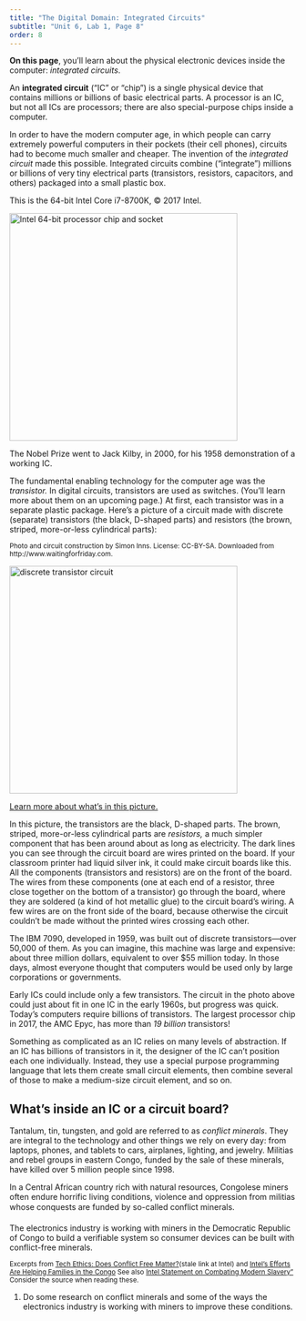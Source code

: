 ```yaml
---
title: "The Digital Domain: Integrated Circuits"
subtitle: "Unit 6, Lab 1, Page 8"
order: 8
---
```


::: learn
<strong>On this page</strong>, you'll learn about the physical electronic devices inside the computer: <em>integrated circuits</em>.
:::

::: vocabBig
<p>An <strong>integrated circuit</strong> ("IC" or "chip") is a single physical device that contains millions or billions of basic electrical parts. A processor is an IC, but not all ICs are processors; there are also special-purpose chips inside a computer.</p>
:::

<p>

In order to have the modern computer age, in which people can carry extremely powerful computers in their pockets (their cell phones), circuits had to become much smaller and cheaper. The invention of the <em>integrated circuit</em> made this possible. Integrated circuits combine ("integrate") millions or billions of very tiny electrical parts (transistors, resistors, capacitors, and others) packaged into a small plastic box.

::: sidenote
This is the 64-bit Intel Core i7-8700K, © 2017 Intel.
:::

<img src="/img/6-computers/intel.jpg" title="Intel 64-bit processor chip and socket" alt="Intel 64-bit processor chip and socket" class="indent noshadow" width="400px"/>

</p>

::: endnote
The Nobel Prize went to Jack Kilby, in 2000, for his 1958 demonstration of a working IC.
:::

<p>

The fundamental enabling technology for the computer age was the <em>transistor.</em> In digital circuits, transistors are used as switches. (You'll learn more about them on an upcoming page.) At first, each transistor was in a separate plastic package. Here's a picture of a circuit made with discrete (separate) transistors (the black, D-shaped parts) and resistors (the brown, striped, more-or-less cylindrical parts):<br />

::: sidenoteBig
<small>Photo and circuit construction by Simon Inns. License: CC-BY-SA. Downloaded from http://www.waitingforfriday.com.</small>
:::

<img src="/img/6-computers/discrete-transistor-adder.jpg" title="discrete transistor circuit" alt="discrete transistor circuit" class="indent" width="400px"/>

</p>

::: endnote
<a href="#hint-discrete-transistors" data-bs-toggle="collapse" title="Learn more about what's in this picture">Learn more about what's in this picture.</a>

::: {#hint-discrete-transistors .collapse}
<p>In this picture, the transistors are the black, D-shaped parts. The brown, striped, more-or-less cylindrical parts are <em>resistors,</em> a much simpler component that has been around about as long as electricity. The dark lines you can see through the circuit board are wires printed on the board. If your classroom printer had liquid silver ink, it could make circuit boards like this. All the components (transistors and resistors) are on the front of the board. The wires from these components (one at each end of a resistor, three close together on the bottom of a transistor) go through the board, where they are soldered (a kind of hot metallic glue) to the circuit board's wiring. A few wires are on the front side of the board, because otherwise the circuit couldn't be made without the printed wires crossing each other.</p>

<p>The IBM 7090, developed in 1959, was built out of discrete transistors---over 50,000 of them. As you can imagine, this machine was large and expensive: about three million dollars, equivalent to over \$55 million today. In those days, almost everyone thought that computers would be used only by large corporations or governments.</p>
:::
:::

<p>Early ICs could include only a few transistors. The circuit in the photo above could just about fit in one IC in the early 1960s, but progress was quick. Today's computers require billions of transistors. The largest processor chip in 2017, the AMC Epyc, has more than <em>19 billion</em> transistors!</p>

::: endnote
<p>Something as complicated as an IC relies on many levels of abstraction. If an IC has billions of transistors in it, the designer of the IC can't position each one individually. Instead, they use a special purpose programming language that lets them create small circuit elements, then combine several of those to make a medium-size circuit element, and so on.</p>
:::

## What's inside an IC or a circuit board?

::: takeNote
<p>Tantalum, tin, tungsten, and gold are referred to as <em>conflict minerals</em>. They are integral to the technology and other things we rely on every day: from laptops, phones, and tablets to cars, airplanes, lighting, and jewelry. Militias and rebel groups in eastern Congo, funded by the sale of these minerals, have killed over 5 million people since 1998.</p>

<p>In a Central African country rich with natural resources, Congolese miners often endure horrific living conditions, violence and oppression from militias whose conquests are funded by so-called conflict minerals.</p>

<p>The electronics industry is working with miners in the Democratic Republic of Congo to build a verifiable system so consumer devices can be built with conflict-free minerals.</p>

<small>Excerpts from <a href="https://iq.intel.com/tech-ethics-does-conflict-free-matter" target="_blank" title="Tech Ethics: Does Conflict Free Matter?">Tech Ethics: Does Conflict Free Matter?</a>(stale link at Intel) and <a href="https://www.intel.com/content/www/us/en/corporate-responsibility/conflict-free-minerals.html" target="_blank" title="Intel’s Efforts Are Helping Families in the Congo">Intel's Efforts Are Helping Families in the Congo</a> See also <a href="https://www.intel.com/content/www/us/en/corporate-responsibility/statement-combating-modern-slavery.html" target="_blank" title="Intel Statement on Combating Modern Slavery">Intel Statement on Combating Modern Slavery"</a> Consider the source when reading these.</small>
:::

::: {#first .forYouToDo}
<ol>

<li>Do some research on conflict minerals and some of the ways the electronics industry is working with miners to improve these conditions.</li>

</ol>
:::
